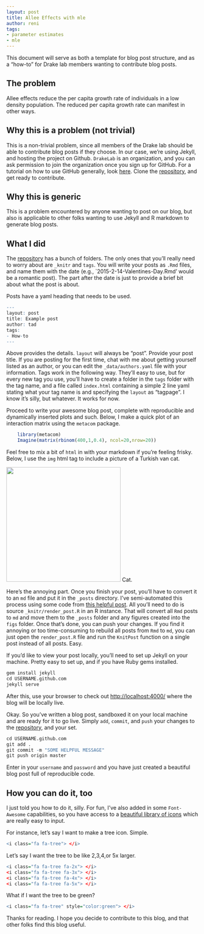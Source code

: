 ```yaml
---
layout: post
title: Allee Effects with mle
author: reni
tags:
- parameter estimates
- mle
---
```



This document will serve as both a template for blog post structure, and as a "how-to" for Drake lab members wanting to contribute blog posts. 

## The problem
Allee effects reduce the per capita growth rate of individuals in a low density population. The reduced per capita growth rate can manifest in other ways. 



## Why this is a problem (not trivial)

This is a non-trivial problem, since all members of the Drake lab should be able to contribute blog posts if they choose. In our case, we're using Jekyll, and hosting the project on Github. `DrakeLab` is an organization, and you can ask permission to join the organization once you sign up for GitHub. For a tutorial on how to use GitHub generally, look [here](http://github.com/taddallas/githubTutorial). Clone the [repository](http://github.com/DrakeLab/DrakeLab.github.io), and get ready to contribute.


## Why this is generic

This is a problem encountered by anyone wanting to post on our blog, but also is applicable to other folks wanting to use Jekyll and R markdown to generate blog posts. 


## What I did

The [repository](http://github.com/DrakeLab/DrakeLab.github.io) has a bunch of folders. The only ones that you'll really need to worry about are `_knitr` and `tags`. You will write your posts as `.Rmd` files, and name them with the date (e.g., `2015-2-14-Valentines-Day.Rmd' would be a romantic post). The part after the date is just to provide a brief bit about what the post is about.

Posts have a yaml heading that needs to be used. 

```r
---
layout: post 
title: Example post
author: tad
tags:
- How-to
--- 
```

Above provides the details. `layout` will always be "post". Provide your post title. If you are posting for the first time, chat with me about getting yourself listed as an author, or you can edit the `_data/authors.yaml` file with your information. Tags work in the following way. They'll easy to use, but for every new tag you use, you'll have to create a folder in the `tags` folder with the tag name, and a file called `index.html` containing a simple 2 line yaml stating what your tag name is and specifying the `layout` as "tagpage". I know it's silly, but whatever. It works for now. 

Proceed to write your awesome blog post, complete with reproducible and dynamically inserted plots and such. Below, I make a quick plot of an interaction matrix using the `metacom` package. 

```r
	library(metacom)
	Imagine(matrix(rbinom(400,1,0.4), ncol=20,nrow=20))
```

Feel free to mix a bit of `html` in with your markdown if you're feeling frisky. Below, I use the `img` html tag to include a picture of a Turkish van cat. 

<img src="http://upload.wikimedia.org/wikipedia/commons/2/22/Turkish_Van_Cat.jpg" height="300"> Cat. </img>

Here's the annoying part. Once you finish your post, you'll have to convert it to an `md` file and put it in the `_posts` directory. I've semi-automated this process using some code from [this helpful post](http://www.jonzelner.net/jekyll/knitr/r/2014/07/02/autogen-knitr/). All you'll need to do is source `_knitr/render_post.R` in an R instance. That will convert all `Rmd` posts to `md` and move them to the `_posts` folder and any figures created into the `figs` folder. Once that's done, you can push your changes. If you find it annoying or too time-consuming to rebuild all posts from `Rmd` to `md`, you can just open the `render_post.R` file and run the `KnitPost` function on a single post instead of all posts. Easy.

 If you'd like to view your post locally, you'll need to set up Jekyll on your machine. Pretty easy to set up, and if you have Ruby gems installed. 

```r
gem install jekyll
cd USERNAME.github.com 
jekyll serve
```

After this, use your browser to check out [http://localhost:4000/](http://localhost:4000/) where the blog will be locally live. 

Okay. So you've written a blog post, sandboxed it on your local machine and are ready for it to go live. Simply `add`, `commit`, and `push` your changes to the [repository](http://github.com/DrakeLab/DrakeLab.github.io), and your set. 

```r

cd USERNAME.github.com
git add .
git commit -m "SOME HELPFUL MESSAGE"
git push origin master
```
Enter in your `username` and `password` and you have just created a beautiful blog post full of reproducible code. 



## How you can do it, too

I just told you how to do it, silly. For fun, I've also added in some `Font-Awesome` capabilities, so you have access to a [beautiful library of icons](http://fortawesome.github.io/Font-Awesome/icons/) which are really easy to input. 

For instance, let's say I want to make a tree icon. Simple.

```r
<i class="fa fa-tree"> </i>
```

<i class="fa fa-tree"> </i>

Let's say I want the tree to be like 2,3,4,or 5x larger.

```r
<i class="fa fa-tree fa-2x"> </i>
<i class="fa fa-tree fa-3x"> </i>
<i class="fa fa-tree fa-4x"> </i>
<i class="fa fa-tree fa-5x"> </i>
```

<i class="fa fa-tree fa-2x"> </i>
<i class="fa fa-tree fa-3x"> </i>
<i class="fa fa-tree fa-4x"> </i>
<i class="fa fa-tree fa-5x"> </i>

What if I want the tree to be green?

```r
<i class="fa fa-tree" style="color:green"> </i>
```
<i class="fa fa-tree" style="color:green"> </i>

Thanks for reading. I hope you decide to contribute to this blog, and that other folks find this blog useful. 

<i class="fa fa-heart" style="color:pink"> </i>




